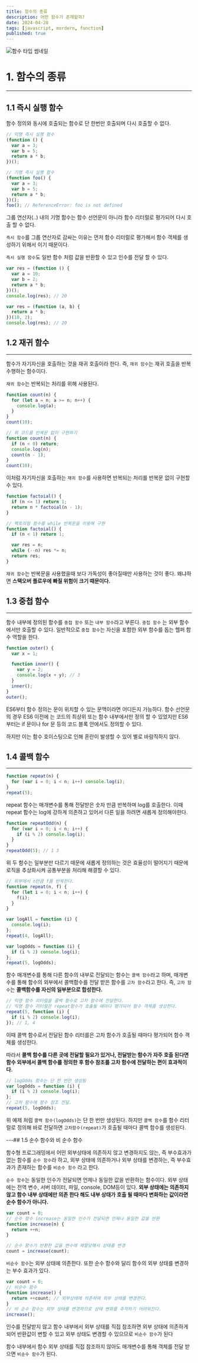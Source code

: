 ```yaml
---
title: 함수의 종류
description: 어떤 함수가 존재할까?
date: 2024-04-28
tags: [javascript, mordern, function]
published: true
---
```


![함수 타입 썸네일](https://raw.githubusercontent.com/thdtjdgml415/next-blog/main/assets/img/function-type.webp)

# 1. 함수의 종류

---

## 1.1 즉시 실행 함수

함수 정의와 동시에 호출되는 함수로 단 한번만 호출되며 다시 호출할 수 없다.

```jsx
// 익명 즉시 실행 함수
(function () {
  var a = 3;
  var b = 5;
  return a * b;
})();

// 기명 즉시 실행 함수
(function foo() {
  var a = 3;
  var b = 5;
  return a * b;
})();
foo(); // ReferenceError: foo is not defined
```

그룹 연산자(..) 내의 기명 함수는 함수 선언문이 아니라 함수 리터럴로 평가되어 다시 호출 할 수 없다.

`즉시 함수`를 그룹 연산자로 감싸는 이유는 먼저 함수 리터럴로 평가해서 함수 객체를 생성하기 위해서 이기 때문이다.

`즉시 실행 함수`도 일반 함수 처럼 값을 반환할 수 있고 인수를 전달 할 수 있다.

```jsx
var res = (function () {
  var a = 10;
  var b = 2;
  return a * b;
})();
console.log(res); // 20

var res = (function (a, b) {
  return a * b;
})(10, 2);
console.log(res); // 20
```

## 1.2 재귀 함수

---

함수가 자기자신을 호출하는 것을 재귀 호출이라 한다. 즉, `재귀 함수`는 재귀 호출을 반복 수행하는 함수이다.

`재귀 함수`는 반복되는 처리를 위해 사용된다.

```jsx
function count(n) {
  for (let a = n; a >= n; n++) {
    console.log(a);
  }
}
count(10);

// 위 코드를 반복문 없이 구현하기
function count(n) {
  if (n < 0) return;
  console.log(n);
  count(n - 1);
}
count(10);
```

이처럼 자기자신을 호출하는 `재귀 함수`를 사용하면 반복되는 처리를 반복문 없이 구현할 수 있다.

```jsx
function factoial() {
  if (n <= 1) return 1;
  return n * factoial(n - 1);
}

// 팩토리얼 함수를 while 반복문을 이용해 구현
function factoial() {
  if (n < 1) return 1;

  var res = n;
  while (--n) res *= n;
  return res;
}
```

`재귀 함수`는 반복문을 사용했을때 보다 가독성이 좋아질때만 사용하는 것이 좋다. 왜냐하면 **스택오버 플로우에 빠질 위험이 크기 때문이다.**

## 1.3 중첩 함수

---

함수 내부에 정의된 함수를 `중첩 함수` 또는 `내부 함수`라고 부른다. `중첩 함수` 는 외부 함수에서만 호출할 수 있다. 일반적으로 `중첩 함수`는 자신을 포함한 외부 함수를 돕는 헬퍼 함수 역할을 한다.

```jsx
function outer() {
  var x = 1;

  function inner() {
    var y = 2;
    console.log(x + y); // 3
  }
  inner();
}
outer();
```

ES6부터 함수 정의는 문이 위치할 수 있는 문맥이라면 어디든지 가능하다. 함수 선언문의 경우 ES6 이전에 는 코드의 최상위 또는 함수 내부에서만 정의 할 수 있었지만 ES6부터는 if 문이나 for 문 등의 코드 블록 안에서도 정의할 수 있다.

하지만 이는 함수 호이스팅으로 인해 혼란이 발생할 수 있어 별로 바람직하지 않다.

## 1.4 콜백 함수

---

```jsx
function repeat(n) {
  for (var i = 0; i < n; i++) console.log(i);
}
repeat(5);
```

repeat 함수는 매개변수를 통해 전달받은 숫자 만큼 반복하며 log를 호출한다. 이때 repeat 함수는 log에 강하게 의존하고 있어서 다른 일을 하려면 새롭게 정의해야한다.

```jsx
function repeatOdd(n) {
  for (var i = 0; i < n; i++) {
    if (i % 2) console.log(i);
  }
}
repeatOdd(5); // 1 3
```

위 두 함수는 일부분만 다르기 때문에 새롭게 정의하는 것은 효율성이 떨어지기 때문에 로직을 추상화시켜 공통부분을 처리해 해결할 수 있다.

```jsx
// 외부에서 n만큼 f를 반복한다.
function repeat(n, f) {
  for (let i = 0; i < n; i++) {
    f(i);
  }
}

var logAll = function (i) {
  console.log(i);
};
repeat(4, logAll);

var logOdds = function (i) {
  if (i % 2) console.log(i);
};
repeat(5, logOdds);
```

함수 매개변수를 통해 다른 함수의 내부로 전달되는 함수는 `콜백 함수`라고 하며, 매개변수를 통해 함수의 외부에서 콜백함수를 전달 받은 함수를 `고차 함수`라고 한다. 즉, `고차 함수`는 **콜백함수를 자신의 일부분으로 합성한다.**

```jsx
// 익명 함수 리터럴을 콜백 함수로 고차 함수에 전달한다.
// 익명 함수 리터럴은 repeat함수가 호출될 때마다 평가되어 함수 객체를 생성한다.
repeat(5, function (i) {
  if (i % 2) console.log(i);
}); // 1, 4
```

이때 콜백 함수로서 전달된 함수 리터를은 고차 함수가 호출될 때마다 평가되어 함수 객체를 생성한다.

따라서 **콜백 함수를 다른 곳에 전달할 필요가 있거나, 전달받는 함수가 자주 호출 된다면 함수 외부에서 콜백 함수를 정의한 후 함수 참조를 고차 함수에 전달하는 편이 효과적이다.**

```jsx
// logOdds 함수는 단 한 번만 생성됨
var logOdds = function (i) {
  if (i % 2) console.log(i);
};
// 고차 함수에 함수 참조 전달.
repeat(5, logOdds);
```

위 예제 처럼 `콜백 함수(logOdds)`는 단 한 번만 생성된다. 하지만 `콜백 함수`를 함수 리터럴로 정의해 바로 전달하면 `고차함수(repeat)`가 호출될 때마다 콜백 함수를 생성된다.

---## 1.5 순수 함수와 비
순수 함수

함수형 프로그래밍에서 어떤 외부상태에 의존하지 않고 변경하지도 않는, 즉 부수효과가 없는 함수를 `순수 함수`라 하고, 외부 상태에 의존하거나 외부 상태를 변경하는, 즉 부수효과가 존재하는 함수를 `비순수 함수` 라고 한다.

`순수 함수`는 동일한 인수가 전달되면 언제나 동일한 값을 반환하는 함수이다. 외부 상태에는 전역 변수, 서버 데이터, 파일, console, DOM등이 있다. **외부 상태에는 의존하지 않고 함수 내부 상태에만 의존 한다 해도 내부 상태가 호출 될 때마다 변화하는 값이라면 순수 함수가 아니다.**

```jsx
var count = 0;
// 순수 함수 increase는 동일한 인수가 전달되면 언제나 동일한 값을 반환
function increase(n) {
  return ++n;
}

// 순수 함수가 반환한 값을 변수에 재할당해서 상태를 변경
count = increase(count);
```

`비순수 함수`는 외부 상태에 의존한다. 또한 순수 함수와 달리 함수의 외부 상태를 변경하는 부수 효과가 있다.

```jsx
var count = 0;
// 비순수 함수
function increase() {
  return ++count; // 외부상태에 의존하며 외부 상태를 변경한다.
}
// 비 순수 함수는 외부 상태를 변경하므로 상태 변화를 추적하기 어려워진다.
increase();
```

인수를 전달받지 않고 함수 내부에서 외부 상태를 직접 참조하면 외부 상태에 의존하게 되어 반환값이 변할 수 있고 외부 상태도 변경할 수 있으므로 `비순수 함수`가 된다

함수 내부에서 함수 외부 상태를 직접 참조하지 않아도 매개변수를 통해 객체를 전달 받으면 `비순수 함수`가 된다.
